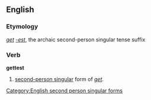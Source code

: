 ==English==
===Etymology===
''[[get]]'' ''[[-est]]'', the archaic second-person singular tense suffix

===Verb===
'''gettest'''
# {{archaic}} [[second-person singular]] form of ''[[get]]''.

[[Category:English second person singular forms]]